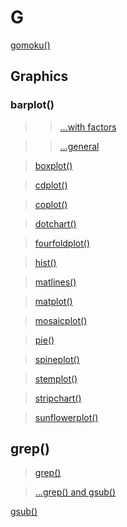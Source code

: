 # G {-}

[gomoku()](https://linkedin-learning.pxf.io/rweekly_fun)

## Graphics {-}

### barplot() {-}

>> [...with factors](https://linkedin-learning.pxf.io/rweekly_factor) 

>>[...general](https://linkedin-learning.pxf.io/rweekly_barplot)

>[boxplot()](https://linkedin-learning.pxf.io/rweekly_boxplot)

>[cdplot()](https://linkedin-learning.pxf.io/rweekly_cdplot)

>[coplot()](https://linkedin-learning.pxf.io/rweekly_coplot)

>[dotchart()](https://linkedin-learning.pxf.io/rweekly_dotchart)

>[fourfoldplot()](https://linkedin-learning.pxf.io/rweekly_fourfoldplot)

>[hist()](linkedin-learning.pxf.io/rweekly_histogram)

>[matlines()](https://linkedin-learning.pxf.io/rweek_matplot)

>[matplot()](https://linkedin-learning.pxf.io/rweek_matplot)

>[mosaicplot()](https://linkedin-learning.pxf.io/rweekly_mosaicplot)

>[pie()](linkedin-learning.pxf.io/rweekly_piechart)

>[spineplot()](https://linkedin-learning.pxf.io/rweekly_spineplot)

>[stemplot()](https://linkedin-learning.pxf.io/rweekly_stemplot)

>[stripchart()](linkedin-learning.pxf.io/rweekly_stripchart)

>[sunflowerplot()](https://linkedin-learning.pxf.io/rweekly_sunflower)

## grep() {-}

> [grep()](https://linkedin-learning.pxf.io/rweekly_grep)

> [...grep() and gsub()](https://linkedin-learning.pxf.io/rweekly_grep)

[gsub()](https://linkedin-learning.pxf.io/rweekly_subgsub)
